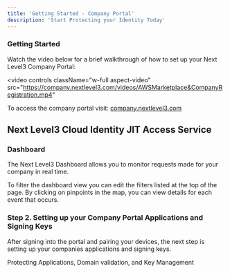 ---
title: 'Getting Started - Company Portal'
description: 'Start Protecting your Identity Today'
---
### Getting Started
Watch the video below for a brief walkthrough of how to set up your Next Level3 Company Portal:

<video
  controls
  className="w-full aspect-video"
  src="https://company.nextlevel3.com/videos/AWSMarketplace&CompanyRegistration.mp4"
></video>

To access the company portal visit: [company.nextlevel3.com](https://company.nextlevel3.com)

## Next Level3 Cloud Identity JIT Access Service

### Dashboard
The Next Level3 Dashboard allows you to monitor requests made for your company in real time. 

To filter the dashboard view you can edit the filters listed at the top of the page. By clicking on pinpoints in the map, you can view details for each event that occurs.

### Step 2. Setting up your Company Portal Applications and Signing Keys
After signing into the portal and pairing your devices, the next step is setting up your companies applications and signing keys.

<Card title="Applications and Signing Keys" href="/Features/Applications and Signing Keys.mdx"> 
  Protecting Applications, Domain validation, and Key Management
</Card>

